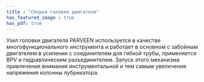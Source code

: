 ```yaml
---
title : "Сборка головки двигателя"
has_featured_image : true
has_pdf: true
---
```


Узел головки двигателя PARVEEN используется в качестве многофункционального инструмента и работает в основном с забойным двигателем в усилении с соединителем для гибкой трубы, применяется BPV и гидравлическим разъединителем. Запуск этого механизма привлечения внимания инструментальной и тем самым увеличения напряжения колонны лубрикатора.